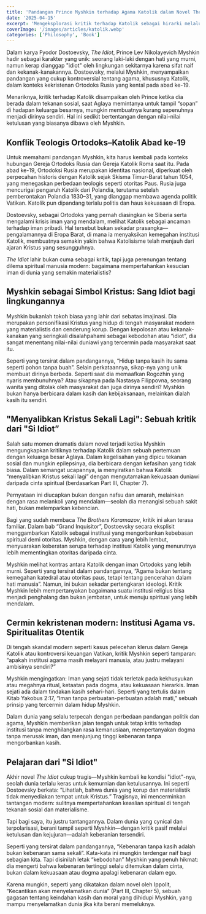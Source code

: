 ```yaml
---
title: 'Pandangan Prince Myshkin terhadap Agama Katolik dalam Novel The Idiot'
date: '2025-04-15'
excerpt: 'Mengeksplorasi kritik terhadap Katolik sebagai hirarki melalui karakter Prince Myshkin pada novel The Idiot - Dostoevsky, serta relevansinya untuk kehidupan modern keagamaan.'
coverImage: '/images/articles/katolik.webp'
categories: ['Philosophy', 'Book']
---
```


Dalam karya Fyodor Dostoevsky, *The Idiot*, Prince Lev Nikolayevich Myshkin hadir sebagai karakter yang unik: seorang laki-laki dengan hati yang murni, namun kerap dianggap "idiot" oleh lingkungan sekitarnya karena sifat naif dan kekanak-kanakannya. Dostoevsky, melalui Myshkin, menyampaikan pandangan yang cukup kontroversial tentang agama, khususnya Katolik, dalam konteks kekristenan Ortodoks Rusia yang kental pada abad ke-19.

Menariknya, kritik terhadap Katolik disampaikan oleh Prince ketika dia berada dalam tekanan sosial, saat Aglaya memintanya untuk tampil “sopan” di hadapan keluarga besarnya, mungkin membuatnya kurang sepenuhnya menjadi dirinya sendiri. Hal ini sedikit bertentangan dengan nilai-nilai ketulusan yang biasanya dibawa oleh Myshkin.

## Konflik Teologis Ortodoks–Katolik Abad ke-19

Untuk memahami pandangan Myshkin, kita harus kembali pada konteks hubungan Gereja Ortodoks Rusia dan Gereja Katolik Roma saat itu. Pada abad ke-19, Ortodoksi Rusia merupakan identitas nasional, diperkuat oleh perpecahan historis dengan Katolik sejak Skisma Timur-Barat tahun 1054, yang menegaskan perbedaan teologis seperti otoritas Paus. Rusia juga mencurigai pengaruh Katolik dari Polandia, terutama setelah pemberontakan Polandia 1830–31, yang dianggap membawa agenda politik Vatikan. Katolik pun dipandang terlalu politis dan haus kekuasaan di Eropa.

Dostoevsky, sebagai Ortodoks yang pernah diasingkan ke Siberia serta mengalami krisis iman yang mendalam, melihat Katolik sebagai ancaman terhadap iman pribadi. Hal tersebut bukan sekadar prasangka—pengalamannya di Eropa Barat, di mana ia menyaksikan kemegahan institusi Katolik, membuatnya semakin yakin bahwa Katolisisme telah menjauh dari ajaran Kristus yang sesungguhnya. 

*The Idiot* lahir bukan cuma sebagai kritik, tapi juga perenungan tentang dilema spiritual manusia modern: bagaimana mempertahankan kesucian iman di dunia yang semakin materialistis?

## Myshkin sebagai Simbol Kristus: Sang Idiot bagi lingkungannya

Myshkin bukanlah tokoh biasa yang lahir dari sebatas imajinasi. Dia merupakan personifikasi Kristus yang hidup di tengah masyarakat modern yang materialistis dan cenderung korup. Dengan kepolosan atau kekanak-kanakan yang seringkali disalahpahami sebagai kebodohan atau “idiot”, dia sangat menentang nilai-nilai duniawi yang tercermin pada masyarakat saat itu.

Seperti yang tersirat dalam pandangannya, “Hidup tanpa kasih itu sama seperti pohon tanpa buah”. Selain perkataannya, sikap-nya yang unik membuat dirinya berbeda. Seperti saat dia memaafkan Rogozhin yang nyaris membunuhnya? Atau sikapnya pada Nastasya Filippovna, seorang wanita yang ditolak oleh masyarakat dan juga dirinya sendiri? Myshkin bukan hanya berbicara dalam kasih dan kebijaksanaan, melainkan dialah kasih itu sendiri.

## "Menyalibkan Kristus Sekali Lagi": Sebuah kritik dari "Si Idiot”

Salah satu momen dramatis dalam novel terjadi ketika Myshkin mengungkapkan kritiknya terhadap Katolik dalam sebuah pertemuan dengan keluarga besar Aglaya. Dalam kegelisahan yang dipicu tekanan sosial dan mungkin epilepsinya, dia berbicara dengan kefasihan yang tidak biasa. Dalam semangat ucapannya, ia menyiratkan bahwa Katolik “menyalibkan Kristus sekali lagi” dengan mengutamakan kekuasaan duniawi daripada cinta spiritual (berdasarkan Part III, Chapter 7). 

Pernyataan ini diucapkan bukan dengan nafsu dan amarah, melainkan dengan rasa melankoli yang mendalam—seolah dia menangisi sebuah sakit hati, bukan melemparkan kebencian.

Bagi yang sudah membaca *The Brothers Karamazov*, kritik ini akan terasa familiar. Dalam bab “Grand Inquisitor”, Dostoevsky secara eksplisit menggambarkan Katolik sebagai institusi yang mengorbankan kebebasan spiritual demi otoritas. Myshkin, dengan cara yang lebih lembut, menyuarakan keberatan serupa terhadap institusi Katolik yang menurutnya lebih mementingkan otoritas daripada cinta.

Myshkin melihat kontras antara Katolik dengan iman Ortodoks yang lebih murni. Seperti yang tersirat dalam pandangannya, “Agama bukan tentang kemegahan katedral atau otoritas paus, tetapi tentang pencerahan dalam hati manusia”. Namun, ini bukan sekadar pertengkaran ideologi. Kritik Myshkin lebih mempertanyakan bagaimana suatu institusi religius bisa menjadi penghalang dan bukan jembatan, untuk menuju spiritual yang lebih mendalam.

## Cermin kekristenan modern: Institusi Agama vs. Spiritualitas Otentik

Di tengah skandal modern seperti kasus pelecehan klerus dalam Gereja Katolik atau kontroversi keuangan Vatikan, kritik Myshkin seperti tamparan: “apakah institusi agama masih melayani manusia, atau justru melayani ambisinya sendiri?”

Myshkin mengingatkan: Iman yang sejati tidak terletak pada kekhusyukan atau megahnya ritual, ketaatan pada dogma, atau kekuasaan hierarkis. Iman sejati ada dalam tindakan kasih sehari-hari. Seperti yang tertulis dalam Kitab Yakobus 2:17, “Iman tanpa perbuatan-perbuatan adalah mati,” sebuah prinsip yang tercermin dalam hidup Myshkin.

Dalam dunia yang selalu terpecah dengan perbedaan pandangan politik dan agama, Myshkin memberikan jalan tengah untuk tetap kritis terhadap institusi tanpa menghilangkan rasa kemanusiaan, mempertanyakan dogma tanpa merusak iman, dan menjunjung tinggi kebenaran tanpa mengorbankan kasih.

## Pelajaran dari "Si Idiot"

Akhir novel *The Idiot* cukup tragis—Myshkin kembali ke kondisi "idiot"-nya, seolah dunia terlalu keras untuk kemurnian dan ketulusannya. Ini seperti Dostoevsky berkata: “Lihatlah, bahwa dunia yang korup dan materialistik tidak menyediakan tempat untuk Kristus.” Tragisnya, ini mencerminkan tantangan modern: sulitnya mempertahankan keaslian spiritual di tengah tekanan sosial dan materialisme.

Tapi bagi saya, itu justru tantangannya. Dalam dunia yang cynical dan terpolarisasi, berani tampil seperti Myshkin—dengan kritik pasif melalui ketulusan dan kejujuran—adalah keberanian tersendiri. 

Seperti yang tersirat dalam pandangannya, “Kebenaran tanpa kasih adalah bukan kebenaran sama sekali”. Kata-kata ini mungkin terdengar naif bagi sebagian kita. Tapi disinilah letak “kebodohan” Myshkin yang penuh hikmat: dia mengerti bahwa kebenaran tertinggi selalu ditemukan dalam cinta, bukan dalam kekuasaan atau dogma apalagi kebenaran dalam ego.

Karena mungkin, seperti yang dikatakan dalam novel oleh Ippolit, “Kecantikan akan menyelamatkan dunia” (Part III, Chapter 5), sebuah gagasan tentang keindahan kasih dan moral yang dihidupi Myshkin, yang mampu menyelamatkan dunia jika kita berani memeluknya.